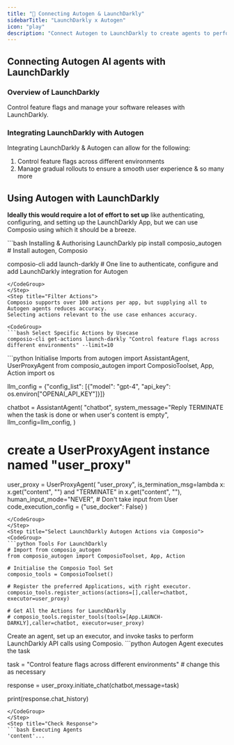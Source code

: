 ```yaml
---
title: "🚀 Connecting Autogen & LaunchDarkly"
sidebarTitle: "LaunchDarkly x Autogen"
icon: "play"
description: "Connect Autogen to LaunchDarkly to create agents to perform tasks using natural language"
---
```


## Connecting Autogen AI agents with LaunchDarkly

### Overview of LaunchDarkly

Control feature flags and manage your software releases with LaunchDarkly.

### Integrating LaunchDarkly with Autogen

Integrating LaunchDarkly & Autogen can allow for the following:

1. Control feature flags across different environments
2. Manage gradual rollouts to ensure a smooth user experience
& so many more

## Using Autogen with LaunchDarkly

<Steps>
<Step title="Setting Up the Environment">

**Ideally this would require a lot of effort to set up** like authenticating, configuring, and setting up the LaunchDarkly App, but we can use Composio using which it should be a breeze.

<CodeGroup>
```bash Installing & Authorising LaunchDarkly
pip install composio_autogen # Install autogen, Composio 

composio-cli add launch-darkly # One line to authenticate, configure and add LaunchDarkly integration for Autogen
```
</CodeGroup>
</Step>
<Step title="Filter Actions">
Composio supports over 100 actions per app, but supplying all to Autogen agents reduces accuracy.
Selecting actions relevant to the use case enhances accuracy.

<CodeGroup>
```bash Select Specific Actions by Usecase
composio-cli get-actions launch-darkly "Control feature flags across different environments" --limit=10
```
</CodeGroup>

</Step>
<Step title="Import Base Packages">

<CodeGroup>
```python Initialise Imports
from autogen import AssistantAgent, UserProxyAgent
from composio_autogen import ComposioToolset, App, Action
import os

llm_config = {"config_list": [{"model": "gpt-4", "api_key": os.environ["OPENAI_API_KEY"]}]}

chatbot = AssistantAgent(
    "chatbot",
    system_message="Reply TERMINATE when the task is done or when user's content is empty",
    llm_config=llm_config,
)

# create a UserProxyAgent instance named "user_proxy"
user_proxy = UserProxyAgent(
    "user_proxy",
    is_termination_msg=lambda x: x.get("content", "") and "TERMINATE" in x.get("content", ""),
    human_input_mode="NEVER", # Don't take input from User
    code_execution_config = {"use_docker": False}
)
```
</CodeGroup>
</Step>
<Step title="Select LaunchDarkly Autogen Actions via Composio">
<CodeGroup>
```python Tools For LaunchDarkly
# Import from composio_autogen
from composio_autogen import ComposioToolset, App, Action

# Initialise the Composio Tool Set
composio_tools = ComposioToolset()

# Register the preferred Applications, with right executor. 
composio_tools.register_actions(actions=[],caller=chatbot, executor=user_proxy)

# Get All the Actions for LaunchDarkly
# composio_tools.register_tools(tools=[App.LAUNCH-DARKLY],caller=chatbot, executor=user_proxy) 
```
</CodeGroup>
</Step>
<Step title="Execute the Agent">
Create an agent, set up an executor, and invoke tasks to perform LaunchDarkly API calls using Composio. 
<CodeGroup>
```python Autogen Agent executes the task

task = "Control feature flags across different environments" # change this as necessary

response = user_proxy.initiate_chat(chatbot,message=task)

print(response.chat_history)
```
</CodeGroup>
</Step>
<Step title="Check Response">
```bash Executing Agents
'content'...
```
</Step>
</Steps>
